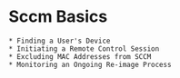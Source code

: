 # Sccm Basics
    * Finding a User's Device
    * Initiating a Remote Control Session
    * Excluding MAC Addresses from SCCM
    * Monitoring an Ongoing Re-image Process